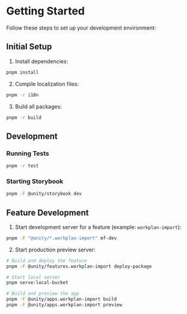 
<Meta title="Overview/Getting Started" />

# Getting Started

Follow these steps to set up your development environment:

## Initial Setup

1. Install dependencies:

```bash
pnpm install
```

2. Compile localization files:

```bash
pnpm -r i18n
```

3. Build all packages:

```bash
pnpm -r build
```

## Development

### Running Tests

```bash
pnpm -r test
```

### Starting Storybook

```bash
pnpm -F @unity/storybook dev
```

## Feature Development

1. Start development server for a feature (example: `workplan-import`):

```bash
pnpm -F "@unity/*.workplan-import" mf-dev
```

2. Start production preview server:

```bash
# Build and deploy the feature
pnpm -F @unity/features.workplan-import deploy-package

# Start local server
pnpm serve:local-bucket

# Build and preview the app
pnpm -F @unity/apps.workplan-import build
pnpm -F @unity/apps.workplan-import preview
```
